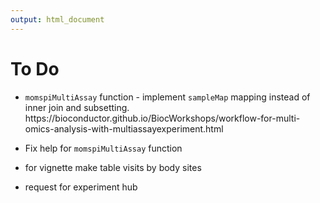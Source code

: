 ---
output: html_document
---

# To Do

+ `momspiMultiAssay` function - implement `sampleMap` mapping instead of inner join and subsetting. https://bioconductor.github.io/BiocWorkshops/workflow-for-multi-omics-analysis-with-multiassayexperiment.html

+ Fix help for `momspiMultiAssay` function

+ for vignette make table visits by body sites


- request for experiment hub
